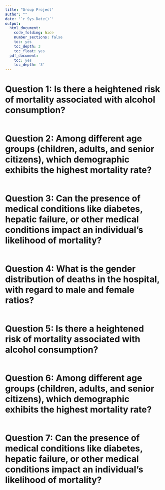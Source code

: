 ```yaml
---
title: "Group Project"
author: ""
date: "`r Sys.Date()`"
output:
  html_document:
    code_folding: hide
    number_sections: false
    toc: yes
    toc_depth: 3
    toc_float: yes
  pdf_document:
    toc: yes
    toc_depth: '3'
---
```



# Question 1: Is there a heightened risk of mortality associated with alcohol consumption?
```r
```
# Question 2: Among different age groups (children, adults, and senior citizens), which demographic exhibits the highest mortality rate?
```r
```
# Question 3: Can the presence of medical conditions like diabetes, hepatic failure, or other medical conditions impact an individual's likelihood of mortality?
```r
```
# Question 4: What is the gender distribution of deaths in the hospital, with regard to male and female ratios? 
```r
```
# Question 5: Is there a heightened risk of mortality associated with alcohol consumption?
```r
```
# Question 6: Among different age groups (children, adults, and senior citizens), which demographic exhibits the highest mortality rate?

```r
```
# Question 7: Can the presence of medical conditions like diabetes, hepatic failure, or other medical conditions impact an individual's likelihood of mortality?
```r
```